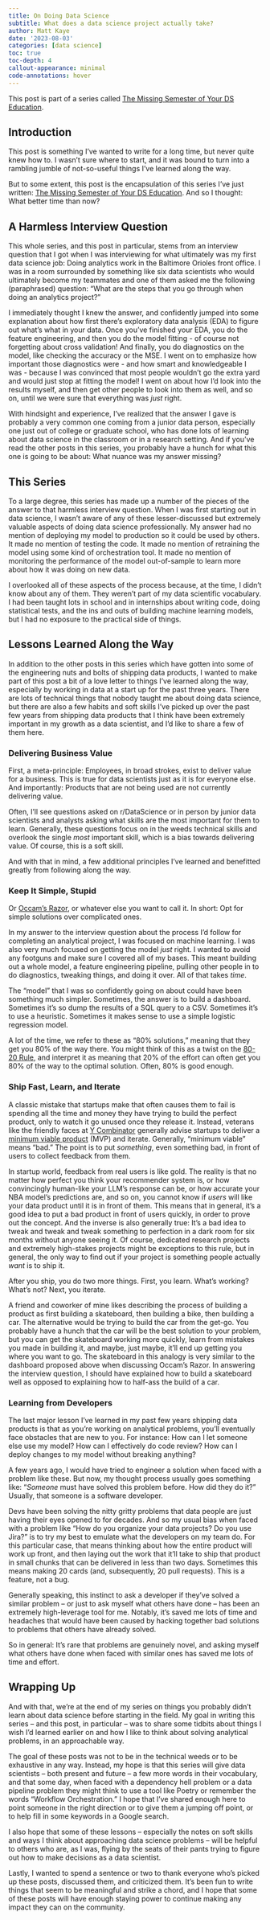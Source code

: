```yaml
---
title: On Doing Data Science
subtitle: What does a data science project actually take?
author: Matt Kaye
date: '2023-08-03'
categories: [data science]
toc: true
toc-depth: 4
callout-appearance: minimal
code-annotations: hover
---
```


::: {.callout-note}
This post is part of a series called [The Missing Semester of Your DS Education](https://matthewrkaye.com/series.html#the-missing-semester-of-your-ds-education).
:::

## Introduction

This post is something I've wanted to write for a long time, but never quite knew how to. I wasn't sure where to start, and it was bound to turn into a rambling jumble of not-so-useful things I've learned along the way.

But to some extent, this post is the encapsulation of this series I've just written: [The Missing Semester of Your DS Education](https://matthewrkaye.com/series.html#the-missing-semester-of-your-ds-education). And so I thought: What better time than now?

## A Harmless Interview Question

This whole series, and this post in particular, stems from an interview question that I got when I was interviewing for what ultimately was my first data science job: Doing analytics work in the Baltimore Orioles front office. I was in a room surrounded by something like six data scientists who would ultimately become my teammates and one of them asked me the following (paraphrased) question: "What are the steps that you go through when doing an analytics project?"

I immediately thought I knew the answer, and confidently jumped into some explanation about how first there's exploratory data analysis (EDA) to figure out what's what in your data. Once you've finished your EDA, you do the feature engineering, and then you do the model fitting - of course not forgetting about cross validation! And finally, you do diagnostics on the model, like checking the accuracy or the MSE. I went on to emphasize how important those diagnostics were - and how smart and knowledgeable I was - because I was convinced that most people wouldn't go the extra yard and would just stop at fitting the model! I went on about how I'd look into the results myself, and then get other people to look into them as well, and so on, until we were sure that everything was _just_ right.

With hindsight and experience, I've realized that the answer I gave is probably a very common one coming from a junior data person, especially one just out of college or graduate school, who has done lots of learning about data science in the classroom or in a research setting. And if you've read the other posts in this series, you probably have a hunch for what this one is going to be about: What nuance was my answer missing?

## This Series

To a large degree, this series has made up a number of the pieces of the answer to that harmless interview question. When I was first starting out in data science, I wasn't aware of any of these lesser-discussed but extremely valuable aspects of doing data science professionally. My answer had no mention of deploying my model to production so it could be used by others. It made no mention of testing the code. It made no mention of retraining the model using some kind of orchestration tool. It made no mention of monitoring the performance of the model out-of-sample to learn more about how it was doing on new data. 

I overlooked all of these aspects of the process because, at the time, I didn't know about any of them. They weren't part of my data scientific vocabulary. I had been taught lots in school and in internships about writing code, doing statistical tests, and the ins and outs of building machine learning models, but I had no exposure to the practical side of things.

## Lessons Learned Along the Way

In addition to the other posts in this series which have gotten into some of the engineering nuts and bolts of shipping data products, I wanted to make part of this post a bit of a love letter to things I've learned along the way, especially by working in data at a start up for the past three years. There are lots of technical things that nobody taught me about doing data science, but there are also a few habits and soft skills I've picked up over the past few years from shipping data products that I think have been extremely important in my growth as a data scientist, and I'd like to share a few of them here.

### Delivering Business Value

First, a meta-principle: Employees, in broad strokes, exist to deliver value for a business. This is true for data scientists just as it is for everyone else. And importantly: Products that are not being used are not currently delivering value. 

Often, I'll see questions asked on r/DataScience or in person by junior data scientists and analysts asking what skills are the most important for them to learn. Generally, these questions focus on in the weeds technical skills and overlook the single _most_ important skill, which is a bias towards delivering value. Of course, this is a soft skill.

And with that in mind, a few additional principles I've learned and benefitted greatly from following along the way.

### Keep It Simple, Stupid

Or [Occam's Razor](https://en.wikipedia.org/wiki/Occam%27s_razor), or whatever else you want to call it. In short: Opt for simple solutions over complicated ones.

In my answer to the interview question about the process I'd follow for completing an analytical project, I was focused on machine learning. I was also very much focused on getting the model _just_ right. I wanted to avoid any footguns and make sure I covered all of my bases. This meant building out a whole model, a feature engineering pipeline, pulling other people in to do diagnostics, tweaking things, and doing it over. All of that takes _time_.

The "model" that I was so confidently going on about could have been something much simpler. Sometimes, the answer is to build a dashboard. Sometimes it's so dump the results of a SQL query to a CSV. Sometimes it's to use a heuristic. Sometimes it makes sense to use a simple logistic regression model.

A lot of the time, we refer to these as "80% solutions," meaning that they get you 80% of the way there. You might think of this as a twist on the [80-20 Rule](https://www.investopedia.com/terms/1/80-20-rule.asp), and interpret it as meaning that 20% of the effort can often get you 80% of the way to the optimal solution. Often, 80% is good enough.

### Ship Fast, Learn, and Iterate

A classic mistake that startups make that often causes them to fail is spending all the time and money they have trying to build the perfect product, only to watch it go unused once they release it. Instead, veterans like the friendly faces at [Y Combinator](https://www.ycombinator.com/) generally advise startups to deliver a [minimum viable product](https://en.wikipedia.org/wiki/Minimum_viable_product) (MVP) and iterate. Generally, "minimum viable" means "bad." The point is to put _something_, even something bad, in front of users to collect feedback from them.

In startup world, feedback from real users is like gold. The reality is that no matter how perfect you think your recommender system is, or how convincingly human-like your LLM's response can be, or how accurate your NBA model's predictions are, and so on, you cannot know if _users_ will like your data product until it is in front of them. This means that in general, it's a good idea to put a bad product in front of users quickly, in order to prove out the concept. And the inverse is also generally true: It's a bad idea to tweak and tweak and tweak something to perfection in a dark room for six months without anyone seeing it. Of course, dedicated research projects and extremely high-stakes projects might be exceptions to this rule, but in general, the only way to find out if your project is something people actually _want_ is to ship it.

After you ship, you do two more things. First, you learn. What's working? What's not? Next, you iterate.

A friend and coworker of mine likes describing the process of building a product as first building a skateboard, then building a bike, then building a car. The alternative would be trying to build the car from the get-go. You probably have a hunch that the car will be the best solution to your problem, but you can get the skateboard working more quickly, learn from mistakes you made in building it, and maybe, just maybe, it'll end up getting you where you want to go. The skateboard in this analogy is very similar to the dashboard proposed above when discussing Occam's Razor. In answering the interview question, I should have explained how to build a skateboard well as opposed to explaining how to half-ass the build of a car.

### Learning from Developers

The last major lesson I've learned in my past few years shipping data products is that as you're working on analytical problems, you'll eventually face obstacles that are new to you. For instance: How can I let someone else use my model? How can I effectively do code review? How can I deploy changes to my model without breaking anything?

A few years ago, I would have tried to engineer a solution when faced with a problem like these. But now, my thought process usually goes something like: "_Someone_ must have solved this problem before. How did they do it?" Usually, that someone is a software developer.

Devs have been solving the nitty gritty problems that data people are just having their eyes opened to for decades. And so my usual bias when faced with a problem like "How do you organize your data projects? Do you use Jira?" is to try my best to emulate what the developers on my team do. For this particular case, that means thinking about how the entire product will work up front, and then laying out the work that it'll take to ship that product in small chunks that can be delivered in less than two days. Sometimes this means making 20 cards (and, subsequently, 20 pull requests). This is a feature, not a bug.

Generally speaking, this instinct to ask a developer if they've solved a similar problem -- or just to ask myself what others have done -- has been an extremely high-leverage tool for me. Notably, it's saved me lots of time and headaches that would have been caused by hacking together bad solutions to problems that others have already solved.

So in general: It's rare that problems are genuinely novel, and asking myself what others have done when faced with similar ones has saved me lots of time and effort.

## Wrapping Up

And with that, we're at the end of my series on things you probably didn't learn about data science before starting in the field. My goal in writing this series -- and this post, in particular -- was to share some tidbits about things I wish I'd learned earlier on and how I like to think about solving analytical problems, in an approachable way. 

The goal of these posts was not to be in the technical weeds or to be exhaustive in any way. Instead, my hope is that this series will give data scientists -- both present and future -- a few more words in their vocabulary, and that some day, when faced with a dependency hell problem or a data pipeline problem they might think to use a tool like Poetry or remember the words "Workflow Orchestration." I hope that I've shared enough here to point someone in the right direction or to give them a jumping off point, or to help fill in some keywords in a Google search.

I also hope that some of these lessons -- especially the notes on soft skills and ways I think about approaching data science problems -- will be helpful to others who are, as I was, flying by the seats of their pants trying to figure out how to make decisions as a data scientist.

Lastly, I wanted to spend a sentence or two to thank everyone who's picked up these posts, discussed them, and criticized them. It's been fun to write things that seem to be meaningful and strike a chord, and I hope that some of these posts will have enough staying power to continue making any impact they can on the community.


